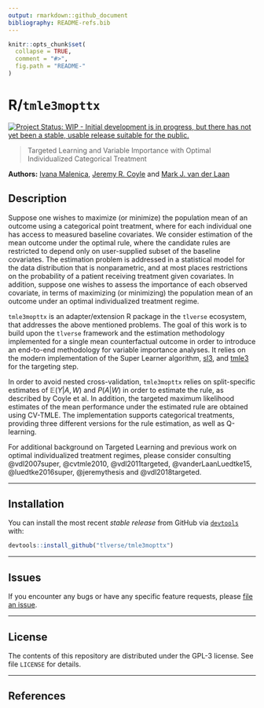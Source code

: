 ```yaml
---
output: rmarkdown::github_document
bibliography: README-refs.bib
---
```


<!-- README.md is generated from README.Rmd. Please edit that file -->

```r
knitr::opts_chunk$set(
  collapse = TRUE,
  comment = "#>",
  fig.path = "README-"
)
```

# R/`tmle3mopttx`

[![Project Status: WIP - Initial development is in progress, but there has not yet been a stable, usable release suitable for the public.](http://www.repostatus.org/badges/latest/wip.svg)](http://www.repostatus.org/#wip)

> Targeted Learning and Variable Importance with Optimal Individualized Categorical Treatment

__Authors:__ [Ivana Malenica](https://github.com/podTockom), [Jeremy R. Coyle](https://github.com/jeremyrcoyle) and [Mark J. van der Laan](https://vanderlaan-lab.org/)

## Description

Suppose one wishes to maximize (or minimize) the population mean of an outcome using a categorical point treatment, where for each individual one has access to measured baseline covariates. We consider estimation of the mean outcome under the optimal rule, where the candidate rules are restricted to depend only on user-supplied subset of the baseline covariates. The estimation problem is addressed in a statistical model for the data distribution that is nonparametric, and at most places restrictions on the probability of a patient receiving treatment given covariates. In addition, suppose one wishes to assess the importance of each observed covariate, in terms of maximizing (or minimizing) the population mean of an outcome under an optimal individualized treatment regime. 

`tmle3mopttx` is an adapter/extension R package in the `tlverse` ecosystem, that addresses the above mentioned problems. The goal of this work is to build upon the `tlverse` framework and the estimation methodology implemented for a single mean counterfactual outcome in order to introduce an end-to-end methodology for variable importance analyses. It relies on the modern implementation of the Super Learner algorithm, [sl3](https://github.com/tlverse/sl3), and [tmle3](https://github.com/tlverse/tmle3) for the targeting step. 

In order to avoid nested cross-validation, `tmle3mopttx` relies on split-specific estimates of $\mathbb{E}(Y|A,W)$ and $P(A|W)$ in order to estimate the rule, as described by Coyle et al. In addition, the targeted maximum likelihood estimates of the mean performance under the estimated rule are obtained using CV-TMLE. The implementation supports categorical treatments, providing three different versions for the rule estimation, as well as Q-learning. 

For additional background on Targeted Learning and previous work on optimal individualized treatment regimes, please consider consulting @vdl2007super, @cvtmle2010, @vdl2011targeted, @vanderLaanLuedtke15, @luedtke2016super, @jeremythesis and @vdl2018targeted.

---

## Installation

You can install the most recent _stable release_ from GitHub via [`devtools`](https://www.rstudio.com/products/rpackages/devtools/) with:
                                                                                              
```r
devtools::install_github("tlverse/tmle3mopttx")
```

---

## Issues

If you encounter any bugs or have any specific feature requests, please [file an
issue](https://github.com/tlverse/tmle3mopttx/issues).

---

## License

The contents of this repository are distributed under the GPL-3 license.
See file `LICENSE` for details.

-----

## References

